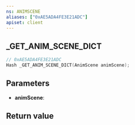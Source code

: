 ```yaml
---
ns: ANIMSCENE
aliases: ["0xAE5ADA4FE3E21ADC"]
apiset: client
---
```

## _GET_ANIM_SCENE_DICT

```c
// 0xAE5ADA4FE3E21ADC
Hash _GET_ANIM_SCENE_DICT(AnimScene animScene);
```


## Parameters
* **animScene**:

## Return value